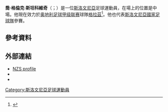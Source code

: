 {{noteTA
|G1=Football
|G2=uefa
|G3=EPL
|1=zh-hans:格拉茨;zh-hk:格拉茨;zh-tw:格拉茲;
}}
{{Infobox football biography
| name           = 喬·格倫克·斯坦科維奇<br/>Jon Gorenc Stanković
| image          = Jon Gorenc Stanković.jpg
| image_size     = 
| caption        = 
| fullname       = Jon Gorenc Stanković<ref>{{cite web |url=https://www.premierleague.com/news/612828 |title=Updated squads for 2017/18 Premier League confirmed |publisher=Premier League |date=2 February 2018 |accessdate=11 February 2018 |archive-date=2019-06-08 |archive-url=https://web.archive.org/web/20190608191244/https://www.premierleague.com/news/612828 |dead-url=no }}</ref>
| birth_date     = {{Birth date and age|1996|01|14|df=y}}<ref name=BDFutbol>{{cite web |url=http://www.bdfutbol.com/en/j/j83070.html |title=Stanković: Jon Gorenc Stanković: Player |publisher=BDFutbol |accessdate=11 February 2018 |archive-date=2019-03-28 |archive-url=https://web.archive.org/web/20190328080934/https://www.bdfutbol.com/en/j/j83070.html |dead-url=no }}</ref>
| birth_place    = [[斯洛文尼亞|斯洛文尼亞]][[盧布爾雅那|盧布爾雅那]]<ref name=BDFutbol/>
| height         = 1.90 m<ref name=BDFutbol/>
| position       = [[中後衛|中後衛]]
| currentclub    = [[格拉茲風暴體育俱樂部|格拉茲]]
| clubnumber     =4
| youthyears1    = 2012–2014 | youthclubs1 = [[多姆扎勒足球俱樂部|多姆扎勒]]
| years1         = 2013–2016 | clubs1 = [[多姆扎勒足球俱樂部|多姆扎勒]]                         | caps1 = 18 | goals1 = 0
| years2         = 2014–2016 | clubs2 = → [[多特蒙德二隊|多特蒙德二隊]]              | caps2 = 62 | goals2 = 1
| years3         = 2016–2020 | clubs3 = [[哈德斯菲尔德足球俱乐部|哈德斯菲尔德]] | caps3 = 37 | goals3 = 2
| years4         = 2020–     | clubs4 = [[格拉茲風暴體育俱樂部|格拉茲]]                   | caps4 = 24 | goals4 = 3
| nationalyears1 = 2011–2012 | nationalteam1  = 斯洛文尼亞U16                                | nationalcaps1 = 9  | nationalgoals1 = 2
| nationalyears2 = 2012–2013 | nationalteam2  = 斯洛文尼亞U17                                | nationalcaps2 = 8  | nationalgoals2 = 0
| nationalyears3 = 2013      | nationalteam3  = 斯洛文尼亞U18                                | nationalcaps3 = 1  | nationalgoals3 = 0
| nationalyears4 = 2013–2014 | nationalteam4  = 斯洛文尼亞U19                                | nationalcaps4 = 10 | nationalgoals4 = 0
| nationalyears5 = 2015–2018 | nationalteam5  = [[斯洛文尼亞21歲以下國家足球隊|斯洛文尼亞U21]] | nationalcaps5 = 17 | nationalgoals5 = 2
| nationalyears6 = 2020–     | nationalteam6  = [[斯洛文尼亞國家足球隊|斯洛文尼亞]] | nationalcaps6  = 3 | nationalgoals6 = 1
| pcupdate       = 2021年4月22日
| ntupdate       = 2021年6月4日
}}

'''喬·格倫克·斯坦科維奇'''（{{lang-sl|Jon Gorenc Stanković}}；{{bd|1996年|1月14日}}）是一位[[斯洛文尼亞|斯洛文尼亞]]足球運動員，在場上的位置是中場。他現在效力於[[奥地利足球甲级联赛|奥地利足球甲级联赛]]球隊[[格拉茲風暴體育俱樂部|格拉茲]]<ref>{{Cite web |url=http://www.footballdatabase.eu/football.joueurs.jon-gorenc.stankovic.201201.en.html |title=存档副本 |accessdate=2015-06-22 |archive-date=2016-03-07 |archive-url=https://web.archive.org/web/20160307020924/http://www.footballdatabase.eu/football.joueurs.jon-gorenc.stankovic.201201.en.html |dead-url=no }}</ref>。他也代表[[斯洛文尼亞國家足球隊|斯洛文尼亞國家足球隊]]參賽。

==參考資料==
{{Reflist}}

==外部連結==
*[https://www.nzs.si/reprezentanca/default.asp?id_igralca=61966&id_selekcije=1&id_menu=106 NZS profile] {{Wayback|url=https://www.nzs.si/reprezentanca/default.asp?id_igralca=61966&id_selekcije=1&id_menu=106 |date=20210812153958 }} {{in lang|sl}}
*{{Soccerbase}}
*{{Soccerway|jon-stankovi/268934}}

{{Authority control}}

{{DEFAULTSORT:Gorenc Stankovic, Jan}}
[[Category:斯洛文尼亞足球運動員|Category:斯洛文尼亞足球運動員]]
{{Sport-bio-stub}}